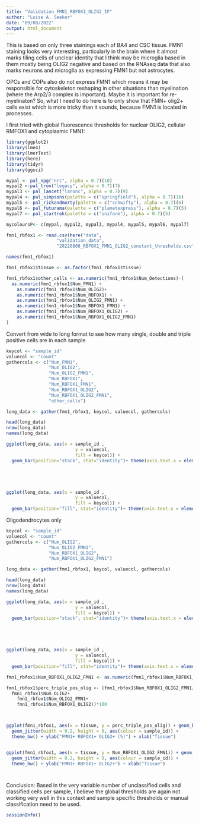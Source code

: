 ```yaml
---
title: "Validation_FMN1_RBFOX1_OLIG2_IF"
author: "Luise A. Seeker"
date: "09/08/2022"
output: html_document
---
```

This is based on only three stainings each of BA4 and CSC tissue. FMN1 staining
looks very interesting, particularly in the brain where it almost marks tiling
cells of unclear identity that I think may be microglia based in them mostly 
being OLIG2 negative and based on the RNAseq data that also marks neurons and 
microglia as expressing FMN1 but not astrocytes. 

OPCs and COPs also do not express FMN1 which means it may be responsible
for cytoskeleton reshaping in other situations than myelination (where the 
Arp2/3 complex is important). Maybe it is important for re-myelinaton?
So, what I need to do here is to only show that FMN+ olig2+ cells exist which 
is more tricky than it sounds, because FMN1 is located in processes. 

I first tried with global fluorescence thresholds for nuclear OLIG2, cellular 
RMFOX1 and cytoplasmic FMN1:

```r

library(ggplot2)
library(lme4)
library(lmerTest)
library(here)
library(tidyr)
library(ggsci)
```

```r
mypal <- pal_npg("nrc", alpha = 0.7)(10)
mypal2 <-pal_tron("legacy", alpha = 0.7)(7)
mypal3 <- pal_lancet("lanonc", alpha = 0.7)(9)
mypal4 <- pal_simpsons(palette = c("springfield"), alpha = 0.7)(16)
mypal5 <- pal_rickandmorty(palette = c("schwifty"), alpha = 0.7)(6)
mypal6 <- pal_futurama(palette = c("planetexpress"), alpha = 0.7)(5)
mypal7 <- pal_startrek(palette = c("uniform"), alpha = 0.7)(5)

mycoloursP<- c(mypal, mypal2, mypal3, mypal4, mypal5, mypal6, mypal7)

```


```r
fmn1_rbfox1 <- read.csv(here("data", 
                   "validation_data", 
                   "20220808_RBFOX1_FMN1_OLIG2_constant_thresholds.csv"))

```


```r
names(fmn1_rbfox1)

fmn1_rbfox1$tissue <- as.factor(fmn1_rbfox1$tissue)

fmn1_rbfox1$other_cells <- as.numeric(fmn1_rbfox1$Num_Detections)-(
  as.numeric(fmn1_rbfox1$Num_FMN1) +
    as.numeric(fmn1_rbfox1$Num_OLIG2)+
    as.numeric(fmn1_rbfox1$Num_RBFOX1) +
    as.numeric(fmn1_rbfox1$Num_OLIG2_FMN1) +
    as.numeric(fmn1_rbfox1$Num_RBFOX1_FMN1) +
    as.numeric(fmn1_rbfox1$Num_RBFOX1_OLIG2) +
    as.numeric(fmn1_rbfox1$Num_RBFOX1_OLIG2_FMN1)
)
```

Convert from wide to long format to see how many single, double and triple
positive cells are in each sample

```r

keycol <- "sample_id"
valuecol <- "count"
gathercols <- c("Num_FMN1",
                "Num_OLIG2",
                "Num_OLIG2_FMN1", 
                "Num_RBFOX1",
                "Num_RBFOX1_FMN1",
                "Num_RBFOX1_OLIG2",
                "Num_RBFOX1_OLIG2_FMN1",
                "other_cells")

long_data <- gather(fmn1_rbfox1, keycol, valuecol, gathercols)

head(long_data)
nrow(long_data)
names(long_data)
```
```r


ggplot(long_data, aes(x = sample_id , 
                          y = valuecol, 
                          fill = keycol)) +
  geom_bar(position="stack", stat="identity")+ theme(axis.text.x = element_text(angle = 90, vjust = 0.5, hjust=1))+scale_fill_manual(values= mycoloursP[25:50])





ggplot(long_data, aes(x = sample_id , 
                          y = valuecol, 
                          fill = keycol)) +
  geom_bar(position="fill", stat="identity")+ theme(axis.text.x = element_text(angle = 90, vjust = 0.5, hjust=1)) +scale_fill_manual(values= mycoloursP[25:50])


```

Oligodendrocytes only
```r

keycol <- "sample_id"
valuecol <- "count"
gathercols <- c("Num_OLIG2",
                "Num_OLIG2_FMN1", 
                "Num_RBFOX1_OLIG2",
                "Num_RBFOX1_OLIG2_FMN1")

long_data <- gather(fmn1_rbfox1, keycol, valuecol, gathercols)

head(long_data)
nrow(long_data)
names(long_data)
```





```r


ggplot(long_data, aes(x = sample_id , 
                          y = valuecol, 
                          fill = keycol)) +
  geom_bar(position="stack", stat="identity")+ theme(axis.text.x = element_text(angle = 90, vjust = 0.5, hjust=1))+scale_fill_manual(values= mycoloursP[25:50])





ggplot(long_data, aes(x = sample_id , 
                          y = valuecol, 
                          fill = keycol)) +
  geom_bar(position="fill", stat="identity")+ theme(axis.text.x = element_text(angle = 90, vjust = 0.5, hjust=1)) +scale_fill_manual(values= mycoloursP[25:50])


```

```r

fmn1_rbfox1$Num_RBFOX1_OLIG2_FMN1 <- as.numeric(fmn1_rbfox1$Num_RBFOX1_OLIG2_FMN1)

fmn1_rbfox1$perc_triple_pos_olig <- (fmn1_rbfox1$Num_RBFOX1_OLIG2_FMN1/(
  fmn1_rbfox1$Num_OLIG2+
    fmn1_rbfox1$Num_OLIG2_FMN1+
    fmn1_rbfox1$Num_RBFOX1_OLIG2))*100



ggplot(fmn1_rbfox1, aes(x = tissue, y = perc_triple_pos_olig)) + geom_boxplot() + 
  geom_jitter(width = 0.2, height = 0, aes(colour = sample_id)) +
  theme_bw() + ylab("FMN1+ RBFOX1+ OLIG2+ (%)") + xlab("Tissue")


ggplot(fmn1_rbfox1, aes(x = tissue, y = Num_RBFOX1_OLIG2_FMN1)) + geom_boxplot() + 
  geom_jitter(width = 0.2, height = 0, aes(colour = sample_id)) +
  theme_bw() + ylab("FMN1+ RBFOX1+ OLIG2+") + xlab("Tissue")




```




Conclusion:
Based in the very variable number of unclassified cells and classified cells
per sample, I believe the global thresholds are again not working very well in 
this context and sample specific thresholds or manual classification
need to be used. 

```r
sessionInfo()

```